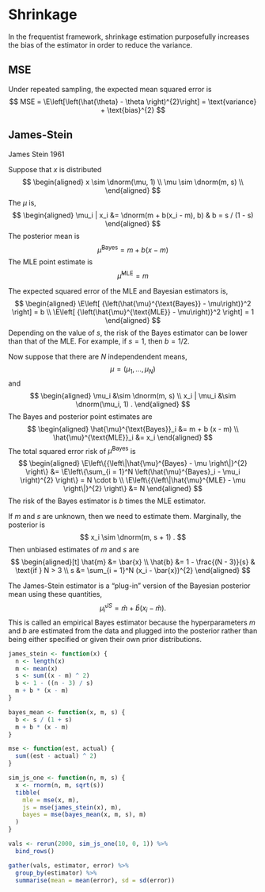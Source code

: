 # Shrinkage

In the frequentist framework, shrinkage estimation purposefully increases the bias
of the estimator in order to reduce the variance.

## MSE

Under repeated sampling, the expected mean squared error is
$$
MSE = \E\left[\left(\hat{\theta} - \theta \right)^{2}\right] = \text{variance} + \text{bias}^{2}
$$

## James-Stein

James Stein 1961

Suppose that $x$ is distributed
$$
\begin{aligned}
x \sim \dnorm(\mu, 1) \\
\mu \sim \dnorm(m, s) \\
\end{aligned}
$$
The  $\mu$ is,
$$
\begin{aligned}
\mu_i | x_i &=  \dnorm(m + b(x_i - m), b) & b = s / (1 - s)
\end{aligned}
$$
The posterior mean is
$$
\hat{\mu}^{\text{Bayes}} = m + b (x - m)
$$
The MLE point estimate is
$$
\hat{\mu}^{\text{MLE}} = m
$$

The expected squared error of the MLE and Bayesian estimators is,
$$
\begin{aligned}
\E\left[ {\left(\hat{\mu}^{\text{Bayes}} - \mu\right)}^2 \right] = b \\
\E\left[ {\left(\hat{\mu}^{\text{MLE}} - \mu\right)}^2 \right] = 1
\end{aligned}
$$
Depending on the value of $s$, the risk of the Bayes estimator can be lower than 
that of the MLE.
For example, if $s = 1$, then $b = 1 / 2$.

Now suppose that there are $N$ independendent means,
$$
\mu = (\mu_1, \dots, \mu_N)
$$
and
$$
\begin{aligned}
\mu_i &\sim \dnorm(m, s) \\
x_i | \mu_i &\sim \dnorm(\mu_i, 1) .
\end{aligned}
$$
The Bayes and posterior point estimates are
$$
\begin{aligned}
\hat{\mu}^{\text{Bayes}}_i &= m + b (x - m) \\
\hat{\mu}^{\text{MLE}}_i &= x_i
\end{aligned}
$$
The total squared error risk of $\hat{\mu}^{\text{Bayes}}$ is
$$
\begin{aligned}
\E\left\{{\left\|\hat{\mu}^{Bayes} - \mu \right\|}^{2} \right\} &= \E\left\{\sum_{i = 1}^N \left(\hat{\mu}^{Bayes}_i - \mu_i \right)^{2} \right\} = N \cdot b \\
\E\left\{{\left\|\hat{\mu}^{MLE} - \mu \right\|}^{2} \right\} &= N
\end{aligned}
$$
The risk of the Bayes estimator is $b$ times the MLE estimator.

If $m$ and $s$ are unknown, then we need to estimate them.
Marginally, the posterior is
$$
x_i \sim \dnorm(m, s + 1) .
$$
Then unbiased estimates of $m$ and $s$ are
$$
\begin{aligned}[t]
\hat{m} &= \bar{x}  \\
\hat{b} &= 1 - \frac{(N - 3)}{s} & \text{if } N > 3 \\
s &= \sum_{i = 1}^N (x_i - \bar{x})^{2}
\end{aligned}
$$

The James-Stein estimator is a "plug-in" version of the Bayesian posterior mean using these quantities,
$$
\hat{\mu}^{JS}_i = \hat{m} + \hat{b}(x_i - \hat{m}) .
$$
This is called an empirical Bayes estimator because the hyperparameters $m$ and $b$ are estimated from the data and plugged into the posterior rather than being either specified or given their own prior distributions.


```r
james_stein <- function(x) {
  n <- length(x)
  m <- mean(x)
  s <- sum((x - m) ^ 2)
  b <- 1 - ((n - 3) / s)
  m + b * (x - m)
}

bayes_mean <- function(x, m, s) {
  b <- s / (1 + s)
  m + b * (x - m)
}

mse <- function(est, actual) {
  sum((est - actual) ^ 2)
}

sim_js_one <- function(n, m, s) {
  x <- rnorm(n, m, sqrt(s)) 
  tibble(
    mle = mse(x, m),
    js = mse(james_stein(x), m),
    bayes = mse(bayes_mean(x, m, s), m)
  )
}

vals <- rerun(2000, sim_js_one(10, 0, 1)) %>%
  bind_rows()

```

```r
gather(vals, estimator, error) %>%
  group_by(estimator) %>%
  summarise(mean = mean(error), sd = sd(error))
```

